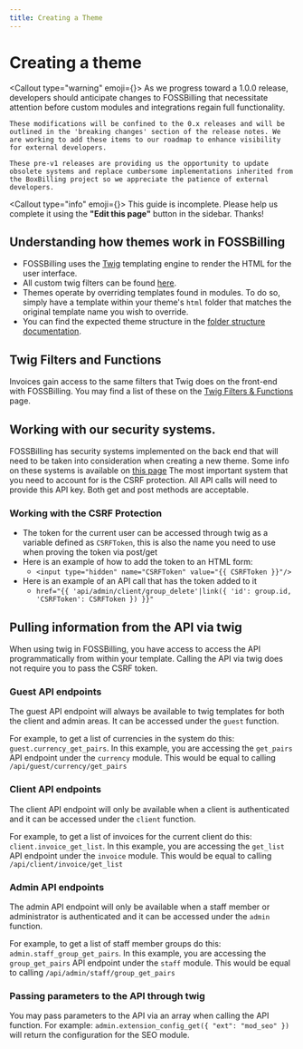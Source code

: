 ```yaml
---
title: Creating a Theme
---
```



# <FontAwesomeIcon icon={faCode} /> Creating a theme

<Callout type="warning" emoji={<FontAwesomeIcon icon={faPersonDigging} />}>
    As we progress toward a 1.0.0 release, developers should anticipate changes to FOSSBilling that necessitate attention before custom modules and integrations regain full functionality.

    These modifications will be confined to the 0.x releases and will be outlined in the 'breaking changes' section of the release notes. We are working to add these items to our roadmap to enhance visibility for external developers.

    These pre-v1 releases are providing us the opportunity to update obsolete systems and replace cumbersome implementations inherited from the BoxBilling project so we appreciate the patience of external developers.
</Callout>

<Callout type="info" emoji={<FontAwesomeIcon icon={faPersonDigging} />}>
  This guide is incomplete. Please help us complete it using the **"Edit this
  page"** button in the sidebar. Thanks!
</Callout>

## Understanding how themes work in FOSSBilling

- FOSSBilling uses the [Twig](https://twig.symfony.com/) templating engine to render the HTML for the user interface.
- All custom twig filters can be found [here](https://fossbilling.org/docs/contribution-handbook/twig-filters).
- Themes operate by overriding templates found in modules. To do so, simply have a template within your theme's `html` folder that matches the original template name you wish to override.
- You can find the expected theme structure in the [folder structure documentation](https://fossbilling.org/docs/contribution-handbook/file-structure#themes).

## Twig Filters and Functions

Invoices gain access to the same filters that Twig does on the front-end with FOSSBilling.
You may find a list of these on the [Twig Filters & Functions](https://fossbilling.org/docs/contribution-handbook/twig-filters) page.

## Working with our security systems.

FOSSBilling has security systems implemented on the back end that will need to be taken into consideration when creating a new theme. Some info on these systems is available on [this page](https://fossbilling.org/docs/security/securing-fossbilling)
The most important system that you need to account for is the CSRF protection. All API calls will need to provide this API key. Both get and post methods are acceptable.

### Working with the CSRF Protection

- The token for the current user can be accessed through twig as a variable defined as `CSRFToken`, this is also the name you need to use when proving the token via post/get
- Here is an example of how to add the token to an HTML form:
  - `<input type="hidden" name="CSRFToken" value="{{ CSRFToken }}"/>`
- Here is an example of an API call that has the token added to it
  - `href="{{ 'api/admin/client/group_delete'|link({ 'id': group.id, 'CSRFToken': CSRFToken }) }}"`

## Pulling information from the API via twig

When using twig in FOSSBilling, you have access to access the API programmatically from within your template. Calling the API via twig does not require you to pass the CSRF token.

### Guest API endpoints

The guest API endpoint will always be available to twig templates for both the client and admin areas.
It can be accessed under the `guest` function.

For example, to get a list of currencies in the system do this: `guest.currency_get_pairs`.
In this example, you are accessing the `get_pairs` API endpoint under the `currency` module. This would be equal to calling `/api/guest/currency/get_pairs`

### Client API endpoints

The client API endpoint will only be available when a client is authenticated and it can be accessed under the `client` function.

For example, to get a list of invoices for the current client do this: `client.invoice_get_list`.
In this example, you are accessing the `get_list` API endpoint under the `invoice` module. This would be equal to calling `/api/client/invoice/get_list`

### Admin API endpoints

The admin API endpoint will only be available when a staff member or administrator is authenticated and it can be accessed under the `admin` function.

For example, to get a list of staff member groups do this: `admin.staff_group_get_pairs`.
In this example, you are accessing the `group_get_pairs` API endpoint under the `staff` module. This would be equal to calling `/api/admin/staff/group_get_pairs`

### Passing parameters to the API through twig

You may pass parameters to the API via an array when calling the API function.
For example: `admin.extension_config_get({ "ext": "mod_seo" })` will return the configuration for the SEO module.
